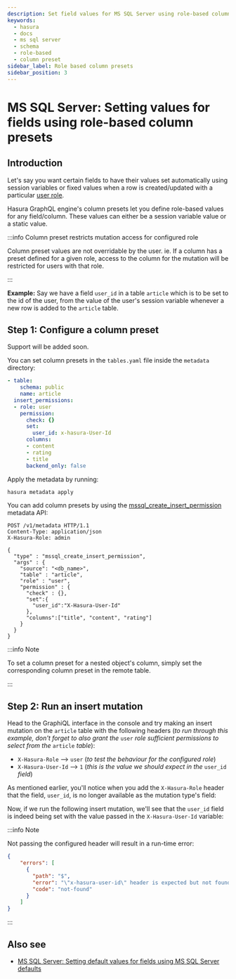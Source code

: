 ```yaml
---
description: Set field values for MS SQL Server using role-based column presets
keywords:
  - hasura
  - docs
  - ms sql server
  - schema
  - role-based
  - column preset
sidebar_label: Role based column presets
sidebar_position: 3
---
```



# MS SQL Server: Setting values for fields using role-based column presets

## Introduction

Let's say you want certain fields to have their values set automatically
using session variables or fixed values when a row is created/updated
with a particular [user role](/graphql/core/auth/authorization/roles-variables.mdx).

Hasura GraphQL engine's column presets let you define role-based values
for any field/column. These values can either be a session variable
value or a static value.

:::info Column preset restricts mutation access for configured role

Column preset values are not overridable by the user. ie. If a column
has a preset defined for a given role, access to the column for the
mutation will be restricted for users with that role.

:::

**Example:** Say we have a field `user_id` in a table `article` which is
to be set to the id of the user, from the value of the user's session
variable whenever a new row is added to the `article` table.

## Step 1: Configure a column preset

<Tabs className="api-tabs">
<TabItem value="console" label="Console">

Support will be added soon.

</TabItem>
<TabItem value="cli" label="CLI">

You can set column presets in the `tables.yaml` file inside the
`metadata` directory:

```yaml {8-9}
- table:
    schema: public
    name: article
  insert_permissions:
  - role: user
    permission:
      check: {}
      set:
        user_id: x-hasura-User-Id
      columns:
      - content
      - rating
      - title
      backend_only: false
```

Apply the metadata by running:

```bash
hasura metadata apply
```

</TabItem>
<TabItem value="api" label="API">

You can add column presets by using the [mssql_create_insert_permission](/graphql/core/api-reference/metadata-api/permission.mdx#mssql-create-insert-permission)
metadata API:

```http {13-15}
POST /v1/metadata HTTP/1.1
Content-Type: application/json
X-Hasura-Role: admin

{
  "type" : "mssql_create_insert_permission",
  "args" : {
    "source": "<db_name>",
    "table" : "article",
    "role" : "user",
    "permission" : {
      "check" : {},
      "set":{
        "user_id":"X-Hasura-User-Id"
      },
      "columns":["title", "content", "rating"]
    }
  }
}
```

</TabItem>
</Tabs>

:::info Note

To set a column preset for a nested object's column, simply set the
corresponding column preset in the remote table.

:::

## Step 2: Run an insert mutation

Head to the GraphiQL interface in the console and try making an insert
mutation on the `article` table with the following headers (*to run
through this example, don't forget to also grant the* `user` *role
sufficient permissions to select from the* `article` *table*):

-   `X-Hasura-Role` --> `user` (*to test the behaviour for the
    configured role*)
-   `X-Hasura-User-Id` --> `1` (*this is the value we should expect in
    the* `user_id` *field*)

As mentioned earlier, you'll notice when you add the `X-Hasura-Role`
header that the field, `user_id`, is no longer available as the mutation
type's field:

<Thumbnail
  src="/img/graphql/core/schema/column-preset-schema-change-for-role.png"
  alt="Write an insert mutation"
/>

Now, if we run the following insert mutation, we'll see that the
`user_id` field is indeed being set with the value passed in the
`X-Hasura-User-Id` variable:

<Thumbnail
  src="/img/graphql/core/schema/column-preset-mutation-result.png"
  alt="Run the insert mutation"
/>

:::info Note

Not passing the configured header will result in a run-time error:

```json
{
    "errors": [
      {
        "path": "$",
        "error": "\"x-hasura-user-id\" header is expected but not found",
        "code": "not-found"
      }
    ]
}
```
:::

## Also see

- [MS SQL Server: Setting default values for fields using MS SQL Server defaults](/graphql/core/databases/ms-sql-server/schema/default-values/mssql-defaults.mdx)
